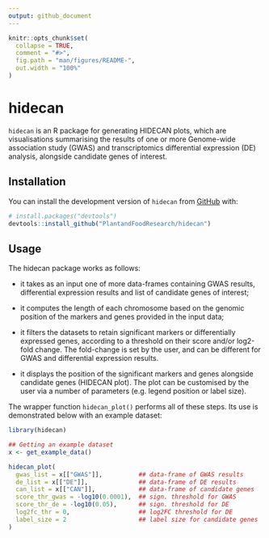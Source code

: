 ```yaml
---
output: github_document
---
```


<!-- README.md is generated from README.Rmd. Please edit that file -->

```r
knitr::opts_chunk$set(
  collapse = TRUE,
  comment = "#>",
  fig.path = "man/figures/README-",
  out.width = "100%"
)
```

# hidecan

<!-- badges: start -->
<!-- badges: end -->

`hidecan` is an R package for generating HIDECAN plots, which are visualisations summarising the results of one or more Genome-wide association study (GWAS) and transcriptomics differential expression (DE) analysis, alongside candidate genes of interest.

## Installation

You can install the development version of `hidecan` from [GitHub](https://github.com/) with:

```r
# install.packages("devtools")
devtools::install_github("PlantandFoodResearch/hidecan")
```

## Usage

The hidecan package works as follows:

* it takes as an input one of more data-frames containing GWAS results, differential expression results and list of candidate genes of interest;

* it computes the length of each chromosome based on the genomic position of the markers and genes provided in the input data;

* it filters the datasets to retain significant markers or differentially expressed genes, according to a threshold on their score and/or log2-fold change. The fold-change is set by the user, and can be different for GWAS and differential expression results.

* it displays the position of the significant markers and genes alongside candidate genes (HIDECAN plot). The plot can be customised by the user via a number of parameters (e.g. legend position or label size).

The wrapper function `hidecan_plot()` performs all of these steps. Its use is demonstrated below with an example dataset:

```r
library(hidecan)

## Getting an example dataset
x <- get_example_data()

hidecan_plot(
  gwas_list = x[["GWAS"]],          ## data-frame of GWAS results
  de_list = x[["DE"]],              ## data-frame of DE results
  can_list = x[["CAN"]],            ## data-frame of candidate genes
  score_thr_gwas = -log10(0.0001),  ## sign. threshold for GWAS
  score_thr_de = -log10(0.05),      ## sign. threshold for DE
  log2fc_thr = 0,                   ## log2FC threshold for DE
  label_size = 2                    ## label size for candidate genes
)
```

